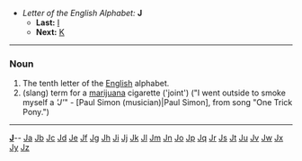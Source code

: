 *''Letter of the English Alphabet:'' '''J'''
**'''Last:''' [[I]]
**'''Next:''' [[K]]
----

===Noun===

#The tenth letter of the [[English]] alphabet.
#(slang) term for a [[marijuana]] cigarette ('joint') ("I went outside to smoke myself a <i>'J'</i>" - [Paul Simon (musician)|Paul Simon], from song "One Trick Pony.")
----
{{msg:indexletters1}}  '''[http://wiktionary.org/w/wiki.phtml?title=Special:Allpages&from=J J] '''-- [http://wiktionary.org/w/wiki.phtml?title=Special:Allpages&from=Ja Ja] [http://wiktionary.org/w/wiki.phtml?title=Special:Allpages&from=Jb Jb] [http://wiktionary.org/w/wiki.phtml?title=Special:Allpages&from=Jc Jc] [http://wiktionary.org/w/wiki.phtml?title=Special:Allpages&from=Jd Jd] [http://wiktionary.org/w/wiki.phtml?title=Special:Allpages&from=Je Je] [http://wiktionary.org/w/wiki.phtml?title=Special:Allpages&from=Jf Jf] [http://wiktionary.org/w/wiki.phtml?title=Special:Allpages&from=Jg Jg] [http://wiktionary.org/w/wiki.phtml?title=Special:Allpages&from=Jh Jh] [http://wiktionary.org/w/wiki.phtml?title=Special:Allpages&from=Ji Ji] [http://wiktionary.org/w/wiki.phtml?title=Special:Allpages&from=Jj Jj] [http://wiktionary.org/w/wiki.phtml?title=Special:Allpages&from=Jk Jk] [http://wiktionary.org/w/wiki.phtml?title=Special:Allpages&from=Jl Jl] [http://wiktionary.org/w/wiki.phtml?title=Special:Allpages&from=Jm Jm] [http://wiktionary.org/w/wiki.phtml?title=Special:Allpages&from=Jn Jn] [http://wiktionary.org/w/wiki.phtml?title=Special:Allpages&from=Jo Jo] [http://wiktionary.org/w/wiki.phtml?title=Special:Allpages&from=Jp Jp] [http://wiktionary.org/w/wiki.phtml?title=Special:Allpages&from=Jq Jq] [http://wiktionary.org/w/wiki.phtml?title=Special:Allpages&from=Jr Jr] [http://wiktionary.org/w/wiki.phtml?title=Special:Allpages&from=Js Js] [http://wiktionary.org/w/wiki.phtml?title=Special:Allpages&from=Jt Jt] [http://wiktionary.org/w/wiki.phtml?title=Special:Allpages&from=Ju Ju] [http://wiktionary.org/w/wiki.phtml?title=Special:Allpages&from=Jv Jv] [http://wiktionary.org/w/wiki.phtml?title=Special:Allpages&from=Jw Jw] [http://wiktionary.org/w/wiki.phtml?title=Special:Allpages&from=Jx Jx] [http://wiktionary.org/w/wiki.phtml?title=Special:Allpages&from=Jy Jy] [http://wiktionary.org/w/wiki.phtml?title=Special:Allpages&from=Jz Jz]<br>
{{msg:indexletters2}}